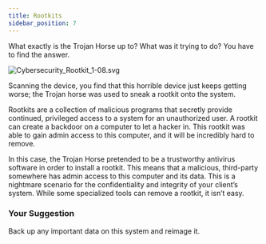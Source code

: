 ```yaml
---
title: Rootkits
sidebar_position: 7
---
```


What exactly is the Trojan Horse up to? What was it trying to do? You have to find the answer.

<img
  src="https://static-assets.codecademy.com/Courses/introduction-to-cybersecurity/malware/Cybersecurity_Rootkit_1-08.svg"
  alt="Cybersecurity_Rootkit_1-08.svg"
/>

Scanning the device, you find that this horrible device just keeps getting worse; the Trojan horse was used to sneak a rootkit onto the system.

Rootkits are a collection of malicious programs that secretly provide continued, privileged access to a system for an unauthorized user. A rootkit can create a backdoor on a computer to let a hacker in. This rootkit was able to gain admin access to this computer, and it will be incredibly hard to remove.

In this case, the Trojan Horse pretended to be a trustworthy antivirus software in order to install a rootkit. This means that a malicious, third-party somewhere has admin access to this computer and its data. This is a nightmare scenario for the confidentiality and integrity of your client’s system. While some specialized tools can remove a rootkit, it isn’t easy.


### Your Suggestion
Back up any important data on this system and reimage it.